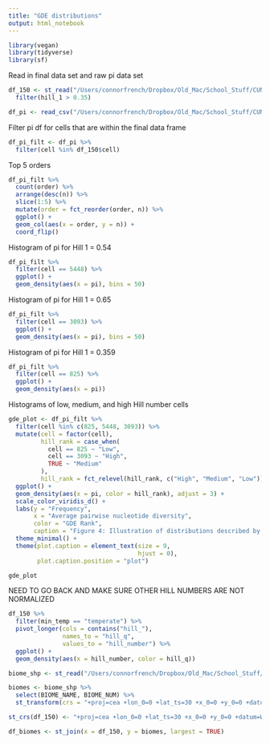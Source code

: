 ```yaml
---
title: "GDE distributions"
output: html_notebook
---
```


```r
library(vegan)
library(tidyverse)
library(sf)
```

Read in final data set and raw pi data set
```r
df_150 <- st_read("/Users/connorfrench/Dropbox/Old_Mac/School_Stuff/CUNY/BigAss-bird-phylogeography/BigAss-phylogeography/output/spreadsheets/medium_150.geojson") %>% 
  filter(hill_1 > 0.35)

df_pi <- read_csv("/Users/connorfrench/Dropbox/Old_Mac/School_Stuff/CUNY/BigAss-bird-phylogeography/BigAss-phylogeography/output/spreadsheets/cell_medium_3_20_pi.csv")
```

Filter pi df for cells that are within the final data frame
```r
df_pi_filt <- df_pi %>% 
  filter(cell %in% df_150$cell)
```

Top 5 orders
```r
df_pi_filt %>% 
  count(order) %>% 
  arrange(desc(n)) %>% 
  slice(1:5) %>% 
  mutate(order = fct_reorder(order, n)) %>% 
  ggplot() +
  geom_col(aes(x = order, y = n)) +
  coord_flip()
```

Histogram of pi for Hill 1 = 0.54
```r
df_pi_filt %>% 
  filter(cell == 5448) %>% 
  ggplot() +
  geom_density(aes(x = pi), bins = 50)
```

Histogram of pi for Hill 1 = 0.65
```r
df_pi_filt %>% 
  filter(cell == 3093) %>% 
  ggplot() +
  geom_density(aes(x = pi), bins = 50)
```


Histogram of pi for Hill 1 = 0.359
```r
df_pi_filt %>% 
  filter(cell == 825) %>% 
  ggplot() +
  geom_density(aes(x = pi))
```

Histograms of low, medium, and high Hill number cells
```r
gde_plot <- df_pi_filt %>% 
  filter(cell %in% c(825, 5448, 3093)) %>% 
  mutate(cell = factor(cell),
         hill_rank = case_when(
           cell == 825 ~ "Low",
           cell == 3093 ~ "High",
           TRUE ~ "Medium"
         ),
         hill_rank = fct_relevel(hill_rank, c("High", "Medium", "Low"))) %>% 
  ggplot() +
  geom_density(aes(x = pi, color = hill_rank), adjust = 3) +
  scale_color_viridis_d() + 
  labs(y = "Frequency",
       x = "Average pairwise nucleotide diversity",
       color = "GDE Rank",
       caption = "Figure 4: Illustration of distributions described by Hill one of average pairwise nucleotide \n diversity across OTUs. Each density line summarizes the distribution of genetic  \n diversity for the cells with the maximum, median, and minimum GDE values in the \n current dataset.") +
  theme_minimal() +
  theme(plot.caption = element_text(size = 9,
                                    hjust = 0),
        plot.caption.position = "plot")

gde_plot
```

NEED TO GO BACK AND MAKE SURE OTHER HILL NUMBERS ARE NOT NORMALIZED
```r
df_150 %>% 
  filter(min_temp == "temperate") %>% 
  pivot_longer(cols = contains("hill_"), 
               names_to = "hill_q",
               values_to = "hill_number") %>% 
  ggplot() +
  geom_density(aes(x = hill_number, color = hill_q))
```


```r
biome_shp <- st_read("/Users/connorfrench/Dropbox/Old_Mac/School_Stuff/CUNY/BigAss-bird-phylogeography/BigAss-phylogeography/data/climate_poly/Ecoregions2017/Ecoregions2017.shp")

```

```r
biomes <- biome_shp %>% 
  select(BIOME_NAME, BIOME_NUM) %>% 
  st_transform(crs = "+proj=cea +lon_0=0 +lat_ts=30 +x_0=0 +y_0=0 +datum=WGS84 +ellps=WGS84 +units=m +no_defs")

st_crs(df_150) <- "+proj=cea +lon_0=0 +lat_ts=30 +x_0=0 +y_0=0 +datum=WGS84 +ellps=WGS84 +units=m +no_defs"

df_biomes <- st_join(x = df_150, y = biomes, largest = TRUE)


```


